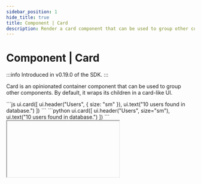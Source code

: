```yaml
---
sidebar_position: 1
hide_title: true
title: Component | Card
description: Render a card component that can be used to group other components.
---
```




# Component | Card

:::info
Introduced in v0.19.0 of the SDK.
:::

Card is an opinionated container component that can be used to group other components. By default, it wraps its children in a card-like UI.

<Tabs groupId="sdkLanguage">
    <TabItem value="node" label="TypeScript / JavaScript">
    ```js
    ui.card([
        ui.header("Users", { size: "sm" }),
        ui.text("10 users found in database.")
    ])
    ```
    </TabItem>
    <TabItem value="python" label="Python">
    ```python
    ui.card([
        ui.header("Users", size="sm"),
        ui.text("10 users found in database.")
    ])
    ```
    </TabItem>
</Tabs>

<IFrame type="components-layout-card" heightPx={250} />

Internally, `ui.card` is a convenience wrapper around `ui.stack` with default properties set accordingly. This means that all the properties available to `ui.stack` are also available to `ui.card`.

## API reference

See the [Stack API reference](/components/layout/stack#api-reference) for more details. The only difference is that `ui.card` applies some default styles to the stack.
